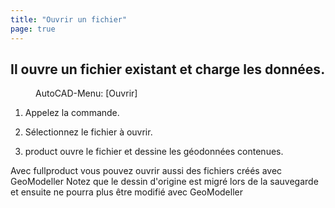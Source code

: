 ```yaml
---
title: "Ouvrir un fichier"
page: true
---
```

## Il ouvre un fichier existant et charge les donn&#233;es.
 <Menu>AutoCAD-Menu: [Ouvrir] </Menu> 


1. Appelez la commande.

2. S&#233;lectionnez le fichier &#224; ouvrir.

3. <Placeholder>product</Placeholder> ouvre le fichier et dessine les g&#233;odonn&#233;es contenues.




<Warning>
Avec  <Placeholder>fullproduct</Placeholder> vous pouvez ouvrir aussi des fichiers cr&#233;&#233;s avec  <Placeholder>GeoModeller</Placeholder>  Notez que le dessin d&#39;origine est migr&#233; lors de la sauvegarde et ensuite ne pourra plus &#234;tre modifi&#233; avec  <Placeholder>GeoModeller</Placeholder> 
</Warning>

